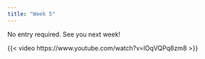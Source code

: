 ```yaml
---
title: "Week 5"
---
```


No entry required. See you next week!

{{< video https://www.youtube.com/watch?v=lOqVQPq8zm8 >}}
